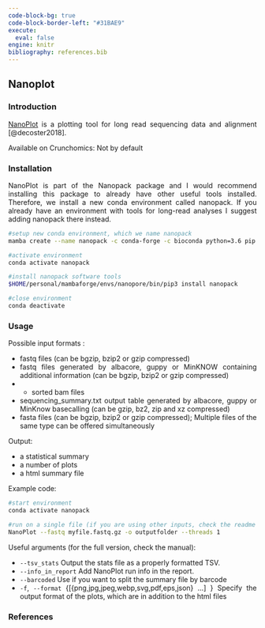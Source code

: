 ---
code-block-bg: true
code-block-border-left: "#31BAE9"
execute:
  eval: false
engine: knitr
bibliography: references.bib
---

<div style="text-align: justify">

## Nanoplot

### Introduction

[NanoPlot] is a plotting tool for long read sequencing data and alignment [@decoster2018].

Available on Crunchomics: Not by default

### Installation

NanoPlot is part of the Nanopack package and I would recommend installing this package to already have other useful tools installed. Therefore, we install a new conda environment called nanopack. If you already have an environment with tools for long-read analyses I suggest adding nanopack there instead.

```{bash}
#setup new conda environment, which we name nanopack
mamba create --name nanopack -c conda-forge -c bioconda python=3.6 pip

#activate environment
conda activate nanopack 

#install nanopack software tools 
$HOME/personal/mambaforge/envs/nanopore/bin/pip3 install nanopack

#close environment
conda deactivate
```


### Usage

Possible input formats :

- fastq files (can be bgzip, bzip2 or gzip compressed)
- fastq files generated by albacore, guppy or MinKNOW containing additional information (can be bgzip, bzip2 or gzip compressed)
- - sorted bam files
- sequencing_summary.txt output table generated by albacore, guppy or MinKnow basecalling (can be gzip, bz2, zip and xz compressed)
- fasta files (can be bgzip, bzip2 or gzip compressed); Multiple files of the same type can be offered simultaneously
    
Output:

-  a statistical summary
-  a number of plots
-  a html summary file


Example code:

```{bash}
#start environment
conda activate nanopack

#run on a single file (if you are using other inputs, check the readme for the appropriate flag)
NanoPlot --fastq myfile.fastq.gz -o outputfolder --threads 1
```

Useful arguments (for the full version, check the manual):

-   `--tsv_stats `          Output the stats file as a properly formatted TSV.
-   `--info_in_report`      Add NanoPlot run info in the report.
- `--barcoded`            Use if you want to split the summary file by barcode
- `-f`, `--format` {[{png,jpg,jpeg,webp,svg,pdf,eps,json} ...] }  Specify the output format of the plots, which are in addition to the html files


### References